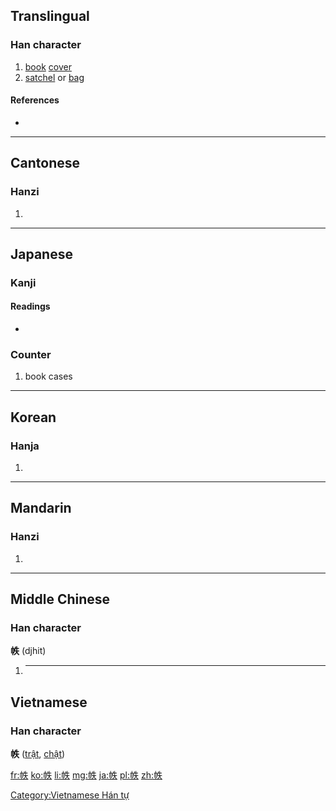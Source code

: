 ==Translingual==

===Han character===
{{Han char|rn=50|rad=巾|as=05|sn=8|four=4523<sub>0</sub>|canj=中月竹手人 (LBHQO)|ids=⿰[[巾]][[失]]}}

# [[book]] [[cover]]
# [[satchel]] or [[bag]]

====References====
* {{Han ref|kx=0330.040|dkj=08852|dj=0635.230|hdz=10734.020|uh=5E19|ud=24089|bh=CC6F|bd=52335}}

----

==Cantonese==

===Hanzi===
{{yue-hanzi|jyut=|y=dit6}}

# {{defn|lang=yue|sort=巾05}}

----

==Japanese==

===Kanji===
{{ja-kanji|grade=|rs=巾05}}

====Readings====
* {{ja-readings|on=[[ちつ]] (chitsu)|kun=[[ふまき]] (fumaki)}}

===Counter===
{{ja-pos|k|counter|hira=ちつ|rom=-chitsu}}

# book cases

----

==Korean==

===Hanja===
{{ko-hanja|hangeul=[[질]], [[절]]|rv=jil, jeol|mr=chil, chŏl}}

# {{defn|lang=ko|sort=巾05}}

----

==Mandarin==

===Hanzi===
{{cmn-hanzi|pin=[[zhì]] ([[zhi4]])|wg=chih<sup>4</sup>}}
#{{defn|lang=cmn|sort=巾05}}

----

==Middle Chinese==

===Han character===
'''帙''' (djhit)

# {{defn|lang=zhx-mid|sort=巾05}}----

==Vietnamese==
===Han character===
'''帙''' ([[trật]], [[chật]])

[[Category:Vietnamese Hán tự]]

[[fr:帙]]
[[ko:帙]]
[[li:帙]]
[[mg:帙]]
[[ja:帙]]
[[pl:帙]]
[[zh:帙]]